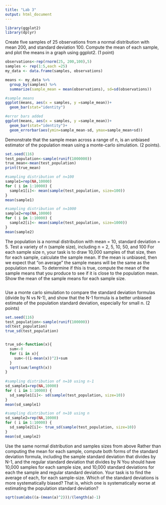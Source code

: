 ```yaml
---
title: "Lab 3"
output: html_document
---
```

```r
library(ggplot2)
library(dplyr)
```

Create five samples of 25 observations from a normal distribution with mean 200, and standard deviation 100. Compute the mean of each sample, and plot the means in a graph using ggplot2. (1 point)
```r
observations<-rep(rnorm(25, 200,100),5)
samples <- rep(1:5,each =25)
my_data <- data.frame(samples, observations)

means <- my_data %>%
  group_by(samples) %>%
  summarize(sample_mean = mean(observations), sd=sd(observations))

#sample_means
ggplot(means, aes(x = samples, y =sample_mean))+
  geom_bar(stat="identity")

#error bars added
ggplot(means, aes(x = samples, y =sample_mean))+
  geom_bar(stat="identity")+
  geom_errorbar(aes(ymin=sample_mean-sd, ymax=sample_mean+sd))

```

Demonstrate that the sample mean across a range of n, is an unbiased estimator of the population mean using a monte-carlo simulation. (2 points).
```r
set.seed(116)
test_population<-sample(runif(1000000))
true_mean<-mean(test_population)
print(true_mean)

#sampling distribution of n=100
sample1=rep(NA,10000)
for ( i in 1:10000) {
  sample1[i]<- mean(sample(test_population, size=100))
}
mean(sample1)

#sampling distribution of n=1000
sample2=rep(NA,10000)
for ( i in 1:10000) {
  sample2[i]<- mean(sample(test_population, size=1000))
}
mean(sample2)
```


The population is a normal distribution with mean = 10, standard deviation = 5.
Test a variety of n (sample size), including n = 2, 5, 10, 50, and 100
For each sample size n, your task is to draw 10,000 samples of that size, then for each sample, calculate the sample mean. If the mean is unbiased, then we expect that “on average” the sample means will be the same as the population mean. To determine if this is true, compute the mean of the sample means that you produce to see if it is close to the population mean.
Show the mean of the sample means for each sample size.
```r

```


Use a monte carlo simulation to compare the standard deviation formulas (divide by N vs N-1), and show that the N-1 formula is a better unbiased estimate of the population standard deviation, especially for small n. (2 points)
```r
set.seed(116)
test_population<-sample(runif(100000))
sd(test_population)
true_sd(test_population)


true_sd<-function(x){
  sum<-0
  for (i in x){
    sum<-((i-mean(x))^2)+sum
  }
  sqrt(sum/length(x))
}
  
#sampling distribution of n=10 using n-1
sd_sample1=rep(NA,10000)
for ( i in 1:10000) {
  sd_sample1[i]<- sd(sample(test_population, size=10))
}
mean(sd_sample1)

#sampling distribution of n=10 using n
sd_sample2=rep(NA,10000)
for ( i in 1:10000) {
  sd_sample2[i]<- true_sd(sample(test_population, size=10))
}
mean(sd_sample2)
```


Use the same normal distribution and samples sizes from above
Rather than computing the mean for each sample, compute both forms of the standard deviation formula, including the sample standard deviation that divides by N-1, and the regular standard deviation that divides by N
You should have 10,000 samples for each sample size, and 10,000 standard deviations for each the sample and regular standard deviation. Your task is to find the average of each, for each sample-size.
Which of the standard deviations is more systematically biased? That is, which one is systematically worse at estimating the population standard deviation?
```r


sqrt(sum(abs((a-(mean(a)^2)))/(length(a)-1)

```

